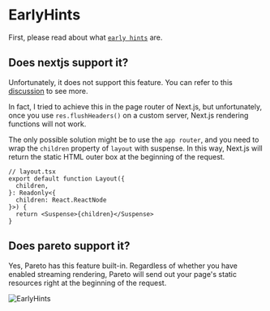 # EarlyHints

First, please read about what [`early hints`](https://developer.chrome.com/docs/web-platform/early-hints) are.

## Does nextjs support it?

Unfortunately, it does not support this feature. You can refer to this [discussion](https://github.com/vercel/next.js/discussions/36089) to see more.

In fact, I tried to achieve this in the page router of Next.js, but unfortunately, once you use `res.flushHeaders()` on a custom server, Next.js rendering functions will not work.

The only possible solution might be to use the `app router`, and you need to wrap the `children` property of `layout` with suspense. In this way, Next.js will return the static HTML outer box at the beginning of the request.

```tsx
// layout.tsx
export default function Layout({
  children,
}: Readonly<{
  children: React.ReactNode
}>) {
  return <Suspense>{children}</Suspense>
}
```

## Does pareto support it?

Yes, Pareto has this feature built-in. Regardless of whether you have enabled streaming rendering, Pareto will send out your page's static resources right at the beginning of the request.

![EarlyHints](/early-hints.png)
